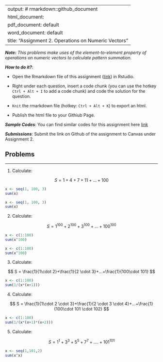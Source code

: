 
---
output: # rmarkdown::github_document
  html_document:
  pdf_document: default
  word_document: default
title: "Assignment 2.  Operations on Numeric Vectors"
---

***Note*:** *This problems make uses of the element-to-element property of operations on numeric vectors to calculate pattern summation.* 

***How to do it?***: 

- Open the Rmarkdown file of this assignment ([link](assignment2.Rmd)) in Rstudio. 

- Right under each question, insert  a code chunk (you can use the hotkey `Ctrl + Alt + I` to add a code chunk) and code the solution for the question. 

- `Knit` the rmarkdown file (hotkey: `Ctrl + Alt + K`) to export an html.  

-  Publish the html file to your Githiub Page. 

***Sample Codes***: You can find similar codes for this assignment here [link](assignment2_sample_code.html)


***Submissions***: Submit the link on Github of the assignment to Canvas under Assignment 2. 


Problems
-------
-------


1. Calculate: 


$$
S = 1 + 4 + 7 + 11 +... + 100
$$
```r
x <- seq(1, 100, 3)
sum(x)
```
```r
x <- seq(1, 100, 3)
sum(x)
```


2. Calculate: 


$$
S = 1^{100} + 2^{100} + 3^{100} +...+100^{100}
$$
```r
x <- c(1:100)
sum(x^100)
```
```r
x <- c(1:100)
sum(x^100)
```

3. Calculate: 

$$
S = \frac{1}{1\cdot 2}+\frac{1}{2 \cdot 3}+...+\frac{1}{100\cdot 101}
$$
```r
x <- c(1:100)
sum(1/(x*(x+1)))
```

4. Calculate: 

$$
S = \frac{1}{1\cdot 2 \cdot 3}+\frac{1}{2 \cdot 3 \cdot 4}+...+\frac{1}{100\cdot 101 \cdot 102}
$$
```r
x <- c(1:100)
sum(1/(x*(x+1)*(x+2)))
```

5. Calculate: 

$$
S = 1^1 + 3^3 + 5^5 + 7^7 +....+101^{101}
$$
```r
x <- seq(1,101,2)
sum(x^x)
```

